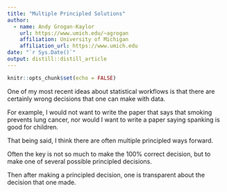```yaml
---
title: "Multiple Principled Solutions"
author:
  - name: Andy Grogan-Kaylor 
    url: https://www.umich.edu/~agrogan
    affiliation: University of Michigan
    affiliation_url: https://www.umich.edu
date: "`r Sys.Date()`"
output: distill::distill_article
---
```


```r
knitr::opts_chunk$set(echo = FALSE)
```

One of my most recent ideas about statistical workflows is that there are certainly wrong decisions that one can make with data. 

For example, I would not want to write the paper that says that smoking prevents lung cancer, nor would I want to write a paper saying spanking is good for children. 

That being said, I think there are often multiple principled ways forward.

Often the key is not so much to make the 100% correct decision, but to make one of several possible principled decisions. 

Then after making a principled decision, one is transparent about the decision that one made. 



